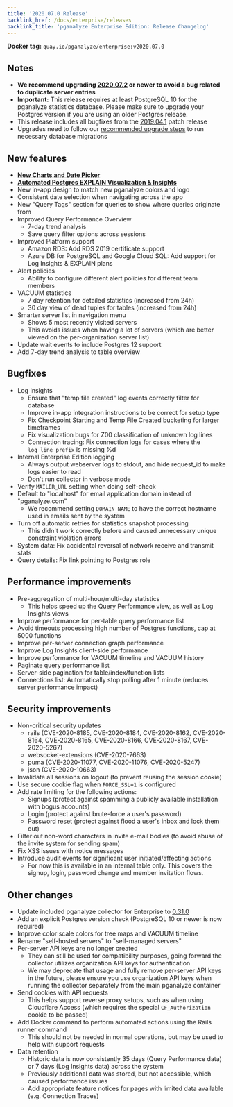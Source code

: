 ```yaml
---
title: '2020.07.0 Release'
backlink_href: /docs/enterprise/releases
backlink_title: 'pganalyze Enterprise Edition: Release Changelog'
---
```


**Docker tag:** `quay.io/pganalyze/enterprise:v2020.07.0`

## Notes

* **We recommend upgrading [2020.07.2](/docs/enterprise/releases/2020-07-2) or newer to avoid a bug related to duplicate server entries**
* **Important:** This release requires at least PostgreSQL 10 for the pganalyze statistics database. Please make sure to upgrade your Postgres version if you are using an older Postgres release.
* This release includes all bugfixes from the [2019.04.1](/docs/enterprise/releases/2019-04-1) patch release
* Upgrades need to follow our [recommended upgrade steps](/docs/enterprise/upgrade) to run necessary database migrations

## New features

* **[New Charts and Date Picker](/blog/introducing-new-charts-and-date-picker)**
* **[Automated Postgres EXPLAIN Visualization & Insights](/blog/automated-postgres-explain-plan-visualization-and-insights)**
* New in-app design to match new pganalyze colors and logo
* Consistent date selection when navigating across the app
* New "Query Tags" section for queries to show where queries originate from
* Improved Query Performance Overview
  - 7-day trend analysis
  - Save query filter options across sessions
* Improved Platform support
  - Amazon RDS: Add RDS 2019 certificate support
  - Azure DB for PostgreSQL and Google Cloud SQL: Add support for Log Insights & EXPLAIN plans
* Alert policies
  - Ability to configure different alert policies for different team members
* VACUUM statistics
  - 7 day retention for detailed statistics (increased from 24h)
  - 30 day view of dead tuples for tables (increased from 24h)
* Smarter server list in navigation menu
  - Shows 5 most recently visited servers
  - This avoids issues when having a lot of servers (which are better viewed on the per-organization server list)
* Update wait events to include Postgres 12 support
* Add 7-day trend analysis to table overview

## Bugfixes

* Log Insights
  - Ensure that "temp file created" log events correctly filter for database
  - Improve in-app integration instructions to be correct for setup type
  - Fix Checkpoint Starting and Temp File Created bucketing for larger timeframes
  - Fix visualization bugs for Z00 classification of unknown log lines
  - Connection tracing: Fix connection logs for cases where the `log_line_prefix` is missing %d
* Internal Enterprise Edition logging
  - Always output webserver logs to stdout, and hide request_id to make logs easier to read
  - Don't run collector in verbose mode
* Verify `MAILER_URL` setting when doing self-check
* Default to "localhost" for email application domain instead of "pganalyze.com"
  - We recommend setting `DOMAIN_NAME` to have the correct hostname used in emails sent by the system
* Turn off automatic retries for statistics snapshot processing
  - This didn't work correctly before and caused unnecessary unique constraint violation errors
* System data: Fix accidental reversal of network receive and transmit stats
* Query details: Fix link pointing to Postgres role

## Performance improvements

* Pre-aggregation of multi-hour/multi-day statistics
  - This helps speed up the Query Performance view, as well as Log Insights views
* Improve performance for per-table query performance list
* Avoid timeouts processing high number of Postgres functions, cap at 5000 functions
* Improve per-server connection graph performance
* Improve Log Insights client-side performance
* Improve performance for VACUUM timeline and VACUUM history
* Paginate query performance list
* Server-side pagination for table/index/function lists
* Connections list: Automatically stop polling after 1 minute (reduces server performance impact)

## Security improvements

* Non-critical security updates
  - rails (CVE-2020-8185, CVE-2020-8184, CVE-2020-8162, CVE-2020-8164, CVE-2020-8165, CVE-2020-8166, CVE-2020-8167, CVE-2020-5267)
  - websocket-extensions (CVE-2020-7663)
  - puma (CVE-2020-11077, CVE-2020-11076, CVE-2020-5247)
  - json (CVE-2020-10663)
* Invalidate all sessions on logout (to prevent reusing the session cookie)
* Use secure cookie flag when `FORCE_SSL=1` is configured
* Add rate limiting for the following actions:
  - Signups (protect against spamming a publicly available installation with bogus accounts)
  - Login (protect against brute-force a user's password)
  - Password reset (protect against flood a user's inbox and lock them out)
* Filter out non-word characters in invite e-mail bodies (to avoid abuse of the invite system for sending spam)
* Fix XSS issues with notice messages
* Introduce audit events for significant user initiated/affecting actions
  - For now this is available in an internal table only. This covers the signup, login, password change and member invitation flows.

## Other changes

* Update included pganalyze collector for Enterprise to [0.31.0](https://github.com/pganalyze/collector/blob/master/CHANGELOG.md)
* Add an explicit Postgres version check (PostgreSQL 10 or newer is now required)
* Improve color scale colors for tree maps and VACUUM timeline
* Rename "self-hosted servers" to "self-managed servers"
* Per-server API keys are no longer created
  - They can still be used for compatibility purposes, going forward the collector utilizes organization API keys for authentication
  - We may deprecate that usage and fully remove per-server API keys in the future, please ensure you use organization API keys when running the collector separately from the main pganalyze container
* Send cookies with API requests
  - This helps support reverse proxy setups, such as when using Cloudflare
    Access (which requires the special `CF_Authorization` cookie to be passed)
* Add Docker command to perform automated actions using the Rails runner command
  - This should not be needed in normal operations, but may be used to help with support requests
* Data retention
  - Historic data is now consistently 35 days (Query Performance data) or 7 days (Log Insights data) across the system
  - Previously additional data was stored, but not accessible, which caused performance issues
  - Add appropriate feature notices for pages with limited data available (e.g. Connection Traces)
